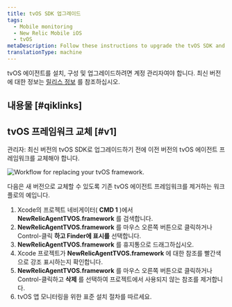 ```yaml
---
title: tvOS SDK 업그레이드
tags:
  - Mobile monitoring
  - New Relic Mobile iOS
  - tvOS
metaDescription: Follow these instructions to upgrade the tvOS SDK and get the latest in mobile monitoring functionality
translationType: machine
---
```



tvOS 에이전트를 설치, 구성 및 업그레이드하려면 계정 관리자여야 합니다. 최신 버전에 대한 정보는 [릴리스 정보](/docs/releases/ios) 를 참조하십시오.

## 내용물 [#qiklinks]

## tvOS 프레임워크 교체 [#v1]

관리자: 최신 버전의 tvOS SDK로 업그레이드하기 전에 이전 버전의 tvOS 에이전트 프레임워크를 교체해야 합니다.

<img
  title="Mobile_tvOS_replace-framework.png"
  alt="Workflow for replacing your tvOS framework."
  src={mobileTvOsReplaceFramework1}
/>

<figcaption>
  다음은 새 버전으로 교체할 수 있도록 기존 tvOS 에이전트 프레임워크를 제거하는 워크플로의 예입니다.
</figcaption>

1. Xcode의 프로젝트 네비게이터( **CMD 1** )에서 **NewRelicAgentTVOS.framework** 를 검색합니다.
2. **NewRelicAgentTVOS.framework** 를 마우스 오른쪽 버튼으로 클릭하거나 Control-클릭 **하고 Finder에 표시를** 선택합니다.
3. **NewRelicAgentTVOS.framework** 를 휴지통으로 드래그하십시오.
4. Xcode 프로젝트가 **NewRelicAgentTVOS.framework** 에 대한 참조를 빨간색으로 강조 표시하는지 확인합니다.
5. **NewRelicAgentTVOS.framework** 를 마우스 오른쪽 버튼으로 클릭하거나 Control-클릭하고 **삭제** 를 선택하여 프로젝트에서 사용되지 않는 참조를 제거합니다.
6. tvOS 앱 모니터링을 위한 표준 설치 절차를 따르세요.
